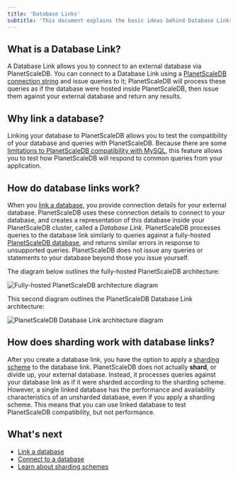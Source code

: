 ```yaml
---
title: 'Database Links'
subtitle: 'This document explains the basic ideas behind Database Links in the PlanetScaleDB context.'
---
```


## What is a Database Link?

A Database Link allows you to connect to an external database via PlanetScaleDB. You can connect to a Database Link using a [PlanetScaleDB connection string](connecting-to-db) and issue queries to it; PlanetScaleDB will process these queries as if the database were hosted inside PlanetScaleDB, then issue them against your external database and return any results.

## Why link a database?

Linking your database to PlanetScaleDB allows you to test the compatibility of your database and queries with PlanetScaleDB. Because there are some [limitations to PlanetScaleDB compatibility with MySQL](mysql-compatibility), this feature allows you to test how PlanetScaleDB will respond to common queries from your application.

## How do database links work?

When you [link a database](linking-external-database), you provide connection details for your external database. PlanetScaleDB uses these connection details to connect to your database, and creates a representation of this database inside your PlanetScaleDB cluster, called a _Database Link_. PlanetScaleDB processes queries to the database link similarly to queries against a fully-hosted [PlanetScaleDB database](databases), and returns similar errors in response to unsupported queries. PlanetScaleDB does not issue any queries or statements to your database beyond those you issue yourself.

The diagram below outlines the fully-hosted PlanetScaleDB architecture:

![Fully-hosted PlanetScaleDB architecture diagram](/img/v1/psdb-fully-hosted-database-architecture-diagram.png)

This second diagram outlines the PlanetScaleDB Database Link architecture:

![PlanetScaleDB Database Link architecture diagram](/img/v1/psdb-database-link-architecture-diagram.png)

## How does sharding work with database links?

After you create a database link, you have the option to apply a [sharding scheme](sharding-schemes) to the database link. PlanetScaleDB does not actually **shard**, or divide up, your external database. Instead, it processes queries against your database link as if it were sharded according to the sharding scheme. However, a single linked database has the performance and availability characteristics of an unsharded database, even if you apply a sharding scheme. This means that you can use linked database to test PlanetScaleDB compatibility, but not performance.

## What's next

- [Link a database](linking-external-database)
- [Connect to a database](connecting-to-db)
- [Learn about sharding schemes](sharding-schemes)
